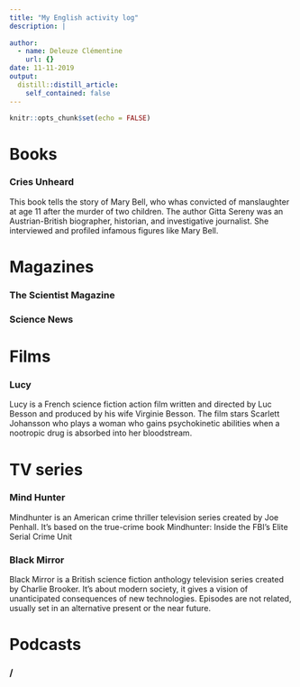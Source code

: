 ```yaml
---
title: "My English activity log"
description: |
  
author:
  - name: Deleuze Clémentine
    url: {}
date: 11-11-2019
output:
  distill::distill_article:
    self_contained: false
---
```

```r
knitr::opts_chunk$set(echo = FALSE)
```
# Books
### Cries Unheard

 This book tells the story of Mary Bell, who whas convicted of manslaughter at age 11 after the murder of two children. The author Gitta Sereny was an Austrian-British biographer, historian, and investigative journalist. She interviewed and profiled infamous figures like Mary Bell.

# Magazines
### The Scientist Magazine
### Science News

# Films

### Lucy
Lucy is a French science fiction action film written and directed by Luc Besson and produced by his wife Virginie Besson. The film stars Scarlett Johansson who plays a woman who gains psychokinetic abilities when a nootropic drug is absorbed into her bloodstream.

# TV series

### Mind Hunter 
Mindhunter is an American crime thriller television series created by Joe Penhall. It's based on the true-crime book Mindhunter: Inside the FBI's Elite Serial Crime Unit 

### Black Mirror

Black Mirror is a British science fiction anthology television series created by Charlie Brooker. 
It's about modern society, it gives a vision of unanticipated consequences of new technologies. Episodes are not related, usually set in an alternative present or the near future.

# Podcasts
### /





